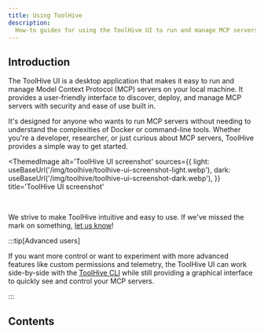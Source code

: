 ```yaml
---
title: Using ToolHive
description:
  How-to guides for using the ToolHive UI to run and manage MCP servers.
---
```




## Introduction

The ToolHive UI is a desktop application that makes it easy to run and manage
Model Context Protocol (MCP) servers on your local machine. It provides a
user-friendly interface to discover, deploy, and manage MCP servers with
security and ease of use built in.

It's designed for anyone who wants to run MCP servers without needing to
understand the complexities of Docker or command-line tools. Whether you're a
developer, researcher, or just curious about MCP servers, ToolHive provides a
simple way to get started.

<ThemedImage
  alt='ToolHive UI screenshot'
  sources={{
    light: useBaseUrl('/img/toolhive/toolhive-ui-screenshot-light.webp'),
    dark: useBaseUrl('/img/toolhive/toolhive-ui-screenshot-dark.webp'),
  }}
  title='ToolHive UI screenshot'
></ThemedImage>
<br />

We strive to make ToolHive intuitive and easy to use. If we've missed the mark
on something, [let us know](https://discord.gg/stacklok)!

:::tip[Advanced users]

If you want more control or want to experiment with more advanced features like
custom permissions and telemetry, the ToolHive UI can work side-by-side with the
[ToolHive CLI](../guides-cli/index.mdx) while still providing a graphical
interface to quickly see and control your MCP servers.

:::

## Contents

<DocCardList />
